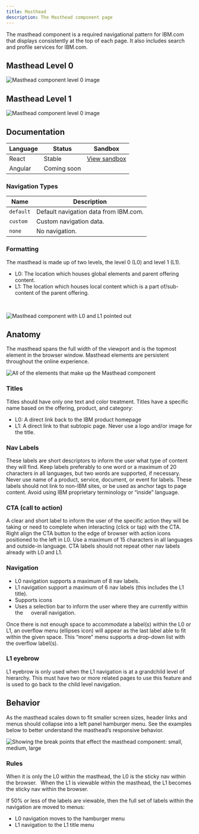 ```yaml
---
title: Masthead
description: The Masthead component page
---
```


<PageDescription>

The masthead component is a required navigational pattern for IBM.com that displays consistently at the top of each page. It also includes search and profile services for IBM.com. 

</PageDescription>

## Masthead Level 0
![Masthead component level 0 image](../../images/component/masthead/Masthead_Demo_L0.jpg)

## Masthead Level 1
![Masthead component level 0 image](../../images/component/masthead/Masthead_Demo_L1.jpg)


## Documentation

| Language      | Status        | Sandbox                                                                              |
| ------------- | -----------   | ------------------------------------------------------------------------             |
| React         | Stable        | [View sandbox](https://ibmdotcom-react.netlify.com/?path=/story/masthead--default)   |
| Angular       | Coming soon   |                                                                                      |

### Navigation Types

| Name          | Description      
| ------------- | ----------- 
| `default`     | Default navigation data from IBM.com. 
| `custom`      | Custom navigation data.   
| `none`        | No navigation. 


### Formatting 
The masthead is made up of two levels, the level 0 (L0) and level 1 (L1). 

* L0: The location which houses global elements and parent offering content.  
* L1: The location which houses local content which is a part of/sub-content of the parent offering.  
<br/>

![Masthead component with L0 and L1 pointed out](../../images/component/masthead/Masthead_Formatting_Levels.jpg)

## Anatomy
The masthead spans the full width of the viewport and is the topmost element in the browser window. Masthead elements are persistent throughout the online experience. 

![All of the elements that make up the Masthead component](../../images/component/masthead/Masthead_Anatomy_Elements.jpg)

### Titles 
Titles should have only one text and color treatment. Titles have a specific name based on the offering, product, and category:
 
* L0: A direct link back to the IBM product homepage 
* L1: A direct link to that subtopic page. Never use a logo and/or image for the title.  

### Nav Labels
These labels are short descriptors to inform the user what type of content they will find. Keep labels preferably to one word or a maximum of 20 characters in all languages, but two words are supported, if necessary. Never use name of a product, service, document, or event for labels. These labels should not link to non-IBM sites, or be used as anchor tags to page content. Avoid using IBM proprietary terminology or “inside” language.  

### CTA (call to action)
A clear and short label to inform the user of the specific action they will be taking or need to complete when interacting (click or tap) with the CTA. Right align the CTA button to the edge of browser with action icons positioned to the left in L0. Use a maximum of 15 characters in all languages and outside-in language. CTA labels should not repeat other nav labels already with L0 and L1.  

### Navigation
* L0 navigation supports a maximum of 8 nav labels. 
* L1 navigation support a maximum of 6 nav labels (this includes the L1 title). 
* Supports icons 
* Uses a selection bar to inform the user where they are currently within the  
    overall navigation. 
    
Once there is not enough space to accommodate a label(s) within the L0 or L1, an overflow menu (ellipses icon) will appear as the last label able to fit within the given space. This “more” menu supports a drop-down list with the overflow label(s).  

### L1 eyebrow 
L1 eyebrow is only used when the L1 navigation is at a grandchild level of hierarchy. This must have two or more related pages to use this feature and is used to go back to the child level navigation.  

## Behavior 
As the masthead scales down to fit smaller screen sizes, header links and menus should collapse into a left panel hamburger menu. See the examples below to better understand the masthead’s responsive behavior. 

![Showing the break points that effect the masthead component: small, medium, large](../../images/component/masthead/Masthead_Behavior_WidthCompared.jpg)

### Rules
When it is only the L0 within the masthead, the L0 is the sticky nav within the browser.  
When the L1 is viewable within the masthead, the L1 becomes the sticky nav within the browser. 

If 50% or less of the labels are viewable, then the full set of labels within the navigation are moved to menus: 
* L0 navigation moves to the hamburger menu 
* L1 navigation to the L1 title menu  
